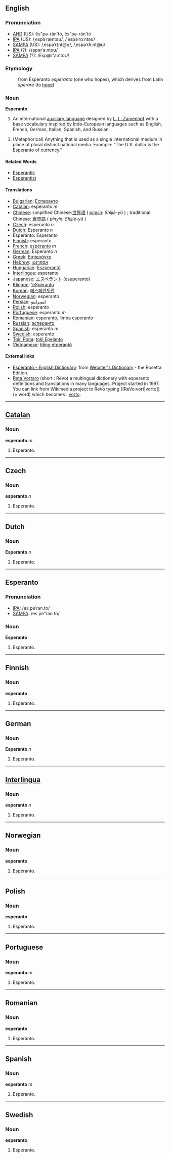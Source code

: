 ==English==

===Pronunciation===
*[[w:AHD|AHD]] (US): ĕs"pə-răn'tō, ĕs"pə-rän'tō
*[[w:International Phonetic Alphabet|IPA]] (US): /ˌespəˈræntəʊ/, /ˌespəˈrɑːntəʊ/
*[[w:SAMPA|SAMPA]] (US): /ˌespəˈr{nt@ʊ/, /ˌespəˈrAːnt@ʊ/
*[[w:International Phonetic Alphabet|IPA]] (?): /ɛspərˈaːntoʊ/
*[[w:SAMPA|SAMPA]] (?): /Esp@r'a:ntoU/

===Etymology===
:from Esperanto ''esperanto'' (one who hopes), which derives from Latin ''sperare'' (to [[hope]])

===Noun===
'''Esperanto'''

#An international [[auxiliary language]] designed by [[w:L. L. Zamenhof|L. L. Zamenhof]] with a base vocabulary inspired by Indo-European languages such as English, French, German, Italian, Spanish, and Russian.

#(Metaphorical) Anything that is used as a single international medium in place of plural distinct national media.  Example: "The U.S. dollar is the Esperanto of currency."

====Related Words====
*[[Esperantic]]
*[[Esperantist]]

====Translations====
*[[Bulgarian]]: [[Есперанто]]
*[[Catalan]]: esperanto ''m''
*[[Chinese]]: simplified Chinese:[[世界语]] ( ''[[pinyin]]: Shìjiè-yǔ'' ) ; traditional Chinese: [[世界語]] ( ''pinyin: Shìjiè-yǔ'' ) 
*[[Czech]]: esperanto ''n''
*[[Dutch]]: Esperanto ''n''
*Esperanto: Esperanto
*[[Finnish]]: esperanto
*[[French]]: [[espéranto]] ''m''
*[[German]]: Esperanto ''n''
*[[Greek]]: [[Εσπεράντο]]
*[[Hebrew]]: [[אספרנטו]]
*[[Hungarian]]: [[Eszperantó]]
*[[Interlingua]]: esperanto
*[[Japanese]]: [[エスペラント]] (esuperanto)
*[[Klingon]]: [['eSperanto]]
*[[Korean]]: [[에스페란토란]]
*[[Norwegian]]: esperanto
*[[Persian]]: [[اسپرانتو]]
*[[Polish]]: esperanto
*[[Portuguese]]: esperanto ''m''
*[[Romanian]]: esperanto, limba esperanto 
*[[Russian]]: [[эсперанто]]
*[[Spanish]]: esperanto ''m''
*[[Swedish]]: esperanto
*[[Toki Pona]]: [[toki Epelanto]]
*[[Vietnamese]]: [[tiếng etperantô]]

==== External links====
*[http://www.websters-online-dictionary.org/definition/Esperanto-english/ Esperanto - English Dictionary]: from [http://www.websters-online-dictionary.org/ Webster's Dictionary] - the Rosetta Edition.
*[http://www.uni-leipzig.de/esperanto/voko/revo/ Reta Vortaro] (short : ReVo) a multingual dictionary with esperanto definitions and translations in many languages. Project started in 1997. You can link from Wikimedia project to ReVo typing <nowiki>[[ReVo:vort|vorto]]</nowiki> (= word) which becomes : [[ReVo:vort|vorto]].

----

==[[Catalan]]==
===Noun===
'''esperanto''' ''m''
# Esperanto.

----

==Czech==
===Noun===
'''esperanto''' ''n''
# Esperanto.

----

==Dutch==
===Noun===
'''Esperanto''' ''n''
# Esperanto.

----

==Esperanto==
===Pronunciation===
*[[w:International Phonetic Alphabet|IPA]]: /es.pe&#712;ran.to/
*[[w:SAMPA|SAMPA]]: /es pe"ran to/

===Noun===
'''Esperanto'''
# Esperanto.

----

==Finnish==
===Noun===
'''esperanto'''
# Esperanto.

----

==German==
===Noun===
'''Esperanto''' ''n''
# Esperanto.

----

==[[Interlingua]]==
===Noun===
'''esperanto''' ''n''
# Esperanto.

----

==Norwegian==
===Noun===
'''esperanto'''
# Esperanto.

----

==Polish==
===Noun===
'''esperanto'''
# Esperanto.

----

==Portuguese==
===Noun===
'''esperanto''' ''m''
# Esperanto.

----

==Romanian==
===Noun===
'''esperanto'''
# Esperanto.

----

==Spanish==
===Noun===
'''esperanto''' ''m''
# Esperanto.

----

==Swedish==
===Noun===
'''esperanto'''
# Esperanto.